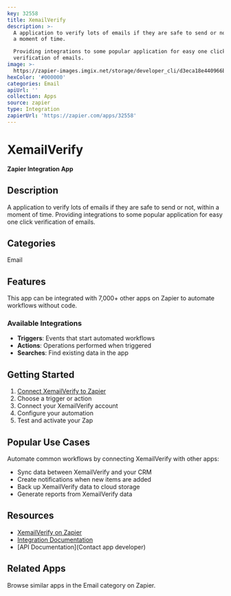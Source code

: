 ```yaml
---
key: 32558
title: XemailVerify
description: >-
  A application to verify lots of emails if they are safe to send or not, within
  a moment of time.

  Providing integrations to some popular application for easy one click
  verification of emails.
image: >-
  https://zapier-images.imgix.net/storage/developer_cli/d3eca18e440966b74106e1c17e3879db.png?auto=format%2Ccompress&ixlib=python-3.0.0&q=50
hexColor: '#000000'
categories: Email
apiUrl: ''
collection: Apps
source: zapier
type: Integration
zapierUrl: 'https://zapier.com/apps/32558'
---
```

# XemailVerify

**Zapier Integration App**

## Description

A application to verify lots of emails if they are safe to send or not, within a moment of time.
Providing integrations to some popular application for easy one click verification of emails.

## Categories

Email

## Features

This app can be integrated with 7,000+ other apps on Zapier to automate workflows without code.

### Available Integrations

- **Triggers**: Events that start automated workflows
- **Actions**: Operations performed when triggered
- **Searches**: Find existing data in the app

## Getting Started

1. [Connect XemailVerify to Zapier](https://zapier.com/apps/32558)
2. Choose a trigger or action
3. Connect your XemailVerify account
4. Configure your automation
5. Test and activate your Zap

## Popular Use Cases

Automate common workflows by connecting XemailVerify with other apps:

- Sync data between XemailVerify and your CRM
- Create notifications when new items are added
- Back up XemailVerify data to cloud storage
- Generate reports from XemailVerify data

## Resources

- [XemailVerify on Zapier](https://zapier.com/apps/32558)
- [Integration Documentation](https://zapier.com/apps/32558/integrations)
- [API Documentation](Contact app developer)

## Related Apps

Browse similar apps in the Email category on Zapier.
